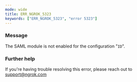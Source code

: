 ```yaml
---
mode: wide
title: ERR_NGROK_5323
keywords: ["ERR_NGROK_5323", "error 5323"]
---
```



### Message

The SAML module is not enabled for the configuration "`ID`".

<ErrorDetails />

### Further help

If you're having trouble resolving this error, please reach out to [support@ngrok.com](mailto:support@ngrok.com?subject=Help%20with%20ERR_NGROK_5323)
